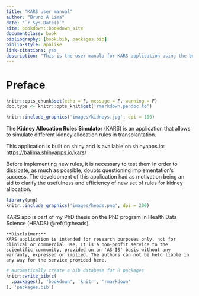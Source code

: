 ```yaml
--- 
title: "KARS user manual"
author: "Bruno A Lima"
date: "`r Sys.Date()`"
site: bookdown::bookdown_site
documentclass: book
bibliography: [book.bib, packages.bib]
biblio-style: apalike
link-citations: yes
description: "This is the user manula for KARS application using the bookdown package to write a book. The output format for this book is bookdown::gitbook."
---
```


# Preface {-}

```r
knitr::opts_chunk$set(echo = F, message = F, warning = F)
doc.type <- knitr::opts_knit$get('rmarkdown.pandoc.to')

knitr::include_graphics('images/kidneys.jpg', dpi = 100)
```

The **Kidney Allocation Rules Simulator** (KARS) is an application that allows to simulate different kidney allocation rules in transplantation.

This application is built on shiny and is available on shinyapps.io: <https://balima.shinyapps.io/kars/>

Before implementing new rules, it is necessary to test them in order to dissipate, as much as possible, doubts questioning implementation’s success. The development of this application had as motivation being an aid to clarify the usefulness and efficiency of new set of rules for kidney allocation.

```r
library(png)
knitr::include_graphics('images/heads.png', dpi = 200)
```

KARS app is part of my PhD thesis on the PhD program in Health Data Science (HEADS) \@ref(fig:heads).

```block
**Disclaimer:**
KARS application is intended for research purposes only, not for clinical or commercial use. It is a non-profit service to the scientific community, provided on an 'AS-IS' basis without any warranty, expressed or implied. The authors can not be held liable in any way for the service provided here.
```

```r
# automatically create a bib database for R packages
knitr::write_bib(c(
  .packages(), 'bookdown', 'knitr', 'rmarkdown'
), 'packages.bib')
```
